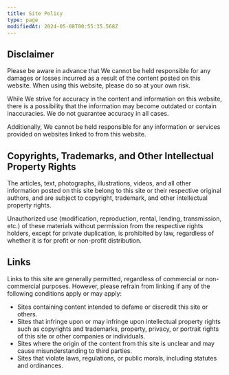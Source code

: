 ```yaml
---
title: Site Policy
type: page
modifiedAt: 2024-05-08T00:55:35.568Z
---
```


## Disclaimer

Please be aware in advance that We cannot be held responsible for any damages or losses incurred as a result of the content posted on this website. When using this website, please do so at your own risk.

While We strive for accuracy in the content and information on this website, there is a possibility that the information may become outdated or contain inaccuracies. We do not guarantee accuracy in all cases.

Additionally, We cannot be held responsible for any information or services provided on websites linked to from this website.

## Copyrights, Trademarks, and Other Intellectual Property Rights

The articles, text, photographs, illustrations, videos, and all other information posted on this site belong to this site or their respective original authors, and are subject to copyright, trademark, and other intellectual property rights.

Unauthorized use (modification, reproduction, rental, lending, transmission, etc.) of these materials without permission from the respective rights holders, except for private duplication, is prohibited by law, regardless of whether it is for profit or non-profit distribution.

## Links

Links to this site are generally permitted, regardless of commercial or non-commercial purposes. However, please refrain from linking if any of the following conditions apply or may apply:

- Sites containing content intended to defame or discredit this site or others.
- Sites that infringe upon or may infringe upon intellectual property rights such as copyrights and trademarks, property, privacy, or portrait rights of this site or other companies or individuals.
- Sites where the origin of the content from this site is unclear and may cause misunderstanding to third parties.
- Sites that violate laws, regulations, or public morals, including statutes and ordinances.

